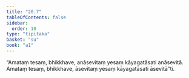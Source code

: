 ```yaml
---
title: "20.7"
tableOfContents: false
sidebar:
  order: 10
type: "tipitaka"
basket: "su"
book: "a1"
---
```



<DynamicBreadcrumb />

<Division number="606" book="a1">

<Paragraph number="475" book="a1">
“Amataṃ tesaṃ, bhikkhave, anāsevitaṃ yesaṃ kāyagatāsati anāsevitā. Amataṃ tesaṃ, bhikkhave, āsevitaṃ yesaṃ kāyagatāsati āsevitā”ti.
</Paragraph>
</Division>